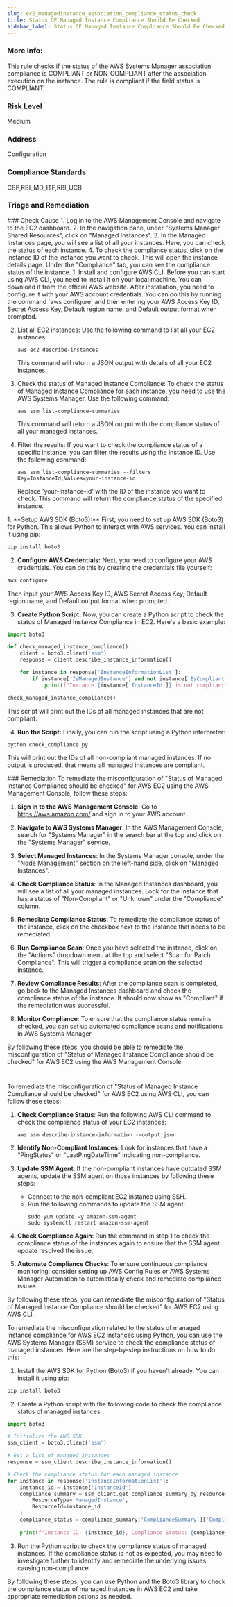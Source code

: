 ```yaml
---
slug: ec2_managedinstance_association_compliance_status_check
title: Status OF Managed Instance Compliance Should Be Checked
sidebar_label: Status OF Managed Instance Compliance Should Be Checked
---
```


### More Info:

This rule checks if the status of the AWS Systems Manager association compliance is COMPLIANT or NON_COMPLIANT after the association execution on the instance. The rule is compliant if the field status is COMPLIANT. 

### Risk Level

Medium

### Address

Configuration

### Compliance Standards

CBP,RBI_MD_ITF,RBI_UCB



### Triage and Remediation
<Tabs>

<Tab title='Cause'>
### Check Cause
<AccordionGroup>
<Accordion title='Using Console' defaultOpen='true'>
1. Log in to the AWS Management Console and navigate to the EC2 dashboard.
2. In the navigation pane, under "Systems Manager Shared Resources", click on "Managed Instances".
3. In the Managed Instances page, you will see a list of all your instances. Here, you can check the status of each instance.
4. To check the compliance status, click on the instance ID of the instance you want to check. This will open the instance details page. Under the "Compliance" tab, you can see the compliance status of the instance.
</Accordion>

<Accordion title='Using CLI'>
1. Install and configure AWS CLI: Before you can start using AWS CLI, you need to install it on your local machine. You can download it from the official AWS website. After installation, you need to configure it with your AWS account credentials. You can do this by running the command `aws configure` and then entering your AWS Access Key ID, Secret Access Key, Default region name, and Default output format when prompted.

2. List all EC2 instances: Use the following command to list all your EC2 instances:

   ```
   aws ec2 describe-instances
   ```
   This command will return a JSON output with details of all your EC2 instances.

3. Check the status of Managed Instance Compliance: To check the status of Managed Instance Compliance for each instance, you need to use the AWS Systems Manager. Use the following command:

   ```
   aws ssm list-compliance-summaries
   ```
   This command will return a JSON output with the compliance status of all your managed instances.

4. Filter the results: If you want to check the compliance status of a specific instance, you can filter the results using the instance ID. Use the following command:

   ```
   aws ssm list-compliance-summaries --filters Key=InstanceId,Values=your-instance-id
   ```
   Replace 'your-instance-id' with the ID of the instance you want to check. This command will return the compliance status of the specified instance.
</Accordion>

<Accordion title='Using Python'>
1. **Setup AWS SDK (Boto3):** First, you need to set up AWS SDK (Boto3) for Python. This allows Python to interact with AWS services. You can install it using pip:

```python
pip install boto3
```

2. **Configure AWS Credentials:** Next, you need to configure your AWS credentials. You can do this by creating the credentials file yourself:

```python
aws configure
```

Then input your AWS Access Key ID, AWS Secret Access Key, Default region name, and Default output format when prompted.

3. **Create Python Script:** Now, you can create a Python script to check the status of Managed Instance Compliance in EC2. Here's a basic example:

```python
import boto3

def check_managed_instance_compliance():
    client = boto3.client('ssm')
    response = client.describe_instance_information()

    for instance in response['InstanceInformationList']:
        if instance['IsManagedInstance'] and not instance['IsCompliant']:
            print(f"Instance {instance['InstanceId']} is not compliant")

check_managed_instance_compliance()
```

This script will print out the IDs of all managed instances that are not compliant.

4. **Run the Script:** Finally, you can run the script using a Python interpreter:

```python
python check_compliance.py
```

This will print out the IDs of all non-compliant managed instances. If no output is produced, that means all managed instances are compliant.
</Accordion>

</AccordionGroup>
</Tab>

<Tab title='Remediation'>
### Remediation

<AccordionGroup>
<Accordion title='Using Console' defaultOpen='true'>
To remediate the misconfiguration of "Status of Managed Instance Compliance should be checked" for AWS EC2 using the AWS Management Console, follow these steps:

1. **Sign in to the AWS Management Console**: Go to https://aws.amazon.com/ and sign in to your AWS account.

2. **Navigate to AWS Systems Manager**: In the AWS Management Console, search for "Systems Manager" in the search bar at the top and click on the "Systems Manager" service.

3. **Select Managed Instances**: In the Systems Manager console, under the "Node Management" section on the left-hand side, click on "Managed Instances".

4. **Check Compliance Status**: In the Managed Instances dashboard, you will see a list of all your managed instances. Look for the instance that has a status of "Non-Compliant" or "Unknown" under the "Compliance" column.

5. **Remediate Compliance Status**: To remediate the compliance status of the instance, click on the checkbox next to the instance that needs to be remediated.

6. **Run Compliance Scan**: Once you have selected the instance, click on the "Actions" dropdown menu at the top and select "Scan for Patch Compliance". This will trigger a compliance scan on the selected instance.

7. **Review Compliance Results**: After the compliance scan is completed, go back to the Managed Instances dashboard and check the compliance status of the instance. It should now show as "Compliant" if the remediation was successful.

8. **Monitor Compliance**: To ensure that the compliance status remains checked, you can set up automated compliance scans and notifications in AWS Systems Manager.

By following these steps, you should be able to remediate the misconfiguration of "Status of Managed Instance Compliance should be checked" for AWS EC2 using the AWS Management Console.

#
</Accordion>

<Accordion title='Using CLI'>
To remediate the misconfiguration of "Status of Managed Instance Compliance should be checked" for AWS EC2 using AWS CLI, you can follow these steps:

1. **Check Compliance Status**:
   Run the following AWS CLI command to check the compliance status of your EC2 instances:
   ```
   aws ssm describe-instance-information --output json
   ```

2. **Identify Non-Compliant Instances**:
   Look for instances that have a "PingStatus" or "LastPingDateTime" indicating non-compliance.

3. **Update SSM Agent**:
   If the non-compliant instances have outdated SSM agents, update the SSM agent on those instances by following these steps:
   - Connect to the non-compliant EC2 instance using SSH.
   - Run the following commands to update the SSM agent:
     ```
     sudo yum update -y amazon-ssm-agent
     sudo systemctl restart amazon-ssm-agent
     ```

4. **Check Compliance Again**:
   Run the command in step 1 to check the compliance status of the instances again to ensure that the SSM agent update resolved the issue.

5. **Automate Compliance Checks**:
   To ensure continuous compliance monitoring, consider setting up AWS Config Rules or AWS Systems Manager Automation to automatically check and remediate compliance issues.

By following these steps, you can remediate the misconfiguration of "Status of Managed Instance Compliance should be checked" for AWS EC2 using AWS CLI.
</Accordion>

<Accordion title='Using Python'>
To remediate the misconfiguration related to the status of managed instance compliance for AWS EC2 instances using Python, you can use the AWS Systems Manager (SSM) service to check the compliance status of managed instances. Here are the step-by-step instructions on how to do this:

1. Install the AWS SDK for Python (Boto3) if you haven't already. You can install it using pip:

```bash
pip install boto3
```

2. Create a Python script with the following code to check the compliance status of managed instances:

```python
import boto3

# Initialize the AWS SDK
ssm_client = boto3.client('ssm')

# Get a list of managed instances
response = ssm_client.describe_instance_information()

# Check the compliance status for each managed instance
for instance in response['InstanceInformationList']:
    instance_id = instance['InstanceId']
    compliance_summary = ssm_client.get_compliance_summary_by_resource(
        ResourceType='ManagedInstance',
        ResourceId=instance_id
    )
    compliance_status = compliance_summary['ComplianceSummary']['ComplianceType']
    
    print(f"Instance ID: {instance_id}, Compliance Status: {compliance_status}")
```

3. Run the Python script to check the compliance status of managed instances. If the compliance status is not as expected, you may need to investigate further to identify and remediate the underlying issues causing non-compliance.

By following these steps, you can use Python and the Boto3 library to check the compliance status of managed instances in AWS EC2 and take appropriate remediation actions as needed.
</Accordion>

</AccordionGroup>
</Tab>
</Tabs>

